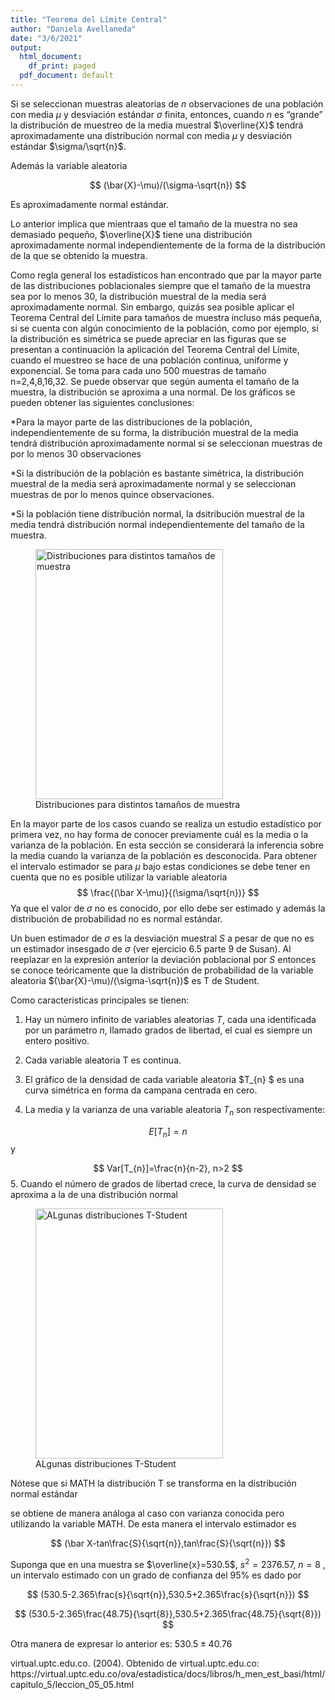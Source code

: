 ```yaml
---
title: "Teorema del Límite Central"
author: "Daniela Avellaneda"
date: "3/6/2021"
output:
  html_document:
    df_print: paged
  pdf_document: default
---
```

\pagebreak

\begin{center}

**Teorema del Límite Central**   

\end{center}

Si se seleccionan muestras aleatorias de $n$ observaciones de una población con media $\mu$ y desviación estándar $\sigma$ finita, entonces, cuando $n$ es "grande" la distribución de muestreo de la media muestral $\overline{X}$ tendrá aproximadamente una distribución normal con media $\mu$ y desviación estándar $\sigma/\sqrt{n}$.

Además la variable aleatoria

$$
(\bar{X}-\mu)/(\sigma-\sqrt{n})
$$

Es aproximadamente normal estándar.

Lo anterior implica que mientraas que el tamaño de la muestra no sea demasiado pequeño, $\overline{X}$ tiene una distribución aproximadamente normal independientemente de la forma de la distribución de la que se obtenido la muestra.

\pagebreak

\begin{center}

**¿Qué tamaño de la muestra se considera grande?**   

\end{center}
Como regla general los estadísticos han encontrado que par la mayor parte de las distribuciones poblacionales siempre que el tamaño de la muestra sea por lo menos 30, la distribución muestral de la media será aproximadamente normal. Sin embargo, quizás sea posible aplicar el Teorema Central del Límite para tamaños de muestra incluso más pequeña, si se cuenta con algún conocimiento de la población, como por ejemplo, si la distribución es simétrica se puede apreciar en las figuras que se presentan a continuación la aplicación del Teorema Central del Límite, cuando el muestreo se hace de una población continua, uniforme y exponencial. Se toma para cada uno 500 muestras de tamaño n=2,4,8,16,32. Se puede observar que según aumenta el tamaño de la muestra, la distribución se aproxima a una normal. De los gráficos se pueden obtener las siguientes conclusiones:


*Para la mayor parte de las distribuciones de la población, independientemente de su forma, la distribución muestral de la media tendrá distribución aproximadamente normal si se seleccionan muestras de por lo menos 30 observaciones


*Si la distribución de la población es bastante simétrica, la distribución muestral de la media será aproximadamente normal y se seleccionan muestras de por lo menos quince observaciones.


*Si la población tiene distribución normal, la dsitribución muestral de la media tendrá distribución normal independientemente del tamaño de la muestra.

![Distribuciones para distintos tamaños de muestra](C:/Users/CLAUDIA PALACIO/Documents/NANIS/Universidad/Tercer Semestre/Bases de Datos/Proyecto parcial/Parcial_Junio_3/imagen uno.jpeg){width='300px' height='400px'}

\pagebreak

\begin{center}

**Estimación del intervalo de la media cuando la varianza es desconocida**   

\end{center}

En la mayor parte de los casos cuando se realiza un estudio estadístico por primera vez, no hay forma de conocer previamente cuál es la media o la varianza de la población. En esta sección se considerará la inferencia sobre la media cuando la varianza de la población es desconocida.
Para obtener el intervalo estimador se para $\mu$ bajo estas condiciones se debe tener en cuenta que no es 
posible utilizar la variable aleatoria
$$
\frac{(\bar X-\mu)}{(\sigma/\sqrt{n})}
$$
Ya que el valor de $\sigma$ no es conocido, por ello debe ser estimado y además la distribución de probabilidad no es normal estándar.

Un buen estimador de $\sigma$ es la desviación muestral $S$ a pesar de que no es un estimador insesgado de $\sigma$ (ver ejercicio 6.5 parte 9 de Susan). Al reeplazar en la expresión anterior la deviación poblacional por $S$ entonces se conoce teóricamente que la distribución de probabilidad de la variable aleatoria $(\bar{X}-\mu)/(\sigma-\sqrt{n})$ es T de Student.


\pagebreak

\begin{center}

**¿Cuáles son las caracteísticas de una variable aleatoria t-student?**   

\end{center}

Como características principales se tienen:

1. Hay un número infinito de variables aleatorias $T$, cada una identificada por un parámetro $n$, llamado grados de libertad, el cual es siempre un entero positivo.

2. Cada variable aleatoria T es continua.

3. El gráfico de la densidad de cada variable aleatoria $T_{n} $ es una curva simétrica en forma da campana centrada en cero.

4. La media y la varianza de una variable aleatoria $T_{n}$ son respectivamente:

$$
E[T_{n}]=n
$$
y

$$
Var[T_{n}]=\frac{n}{n-2},  n>2
$$
5. Cuando el número de grados de libertad crece, la curva de densidad se aproxima a la de una distribución normal

![ALgunas distribuciones T-Student](C:/Users/CLAUDIA PALACIO/Documents/NANIS/Universidad/Tercer Semestre/Bases de Datos/Proyecto parcial/Parcial_Junio_3/imagen dos.jpeg){width='300px' height='400px'}

Nótese que si MATH la distribución T se transforma en la distribución normal estándar

\pagebreak

\begin{center}

**Intervalo de confianza**   

\end{center}

se obtiene de manera análoga al caso con varianza conocida pero utilizando la variable MATH. De esta manera el intervalo estimador es

$$
(\bar X-tan\frac{S}{\sqrt{n}},tan\frac{S}{\sqrt{n}})
$$

\pagebreak

\begin{center}

**Ejemplo**   

\end{center}

Suponga que en una muestra se $\overline{x}=530.5$, $s^{2}=2376.57$, $n=8$ , un intervalo estimado con un grado de confianza del 95% es dado por

$$
(530.5-2.365\frac{s}{\sqrt{n}},530.5+2.365\frac{s}{\sqrt{n}})
$$


$$
(530.5-2.365\frac{48.75}{\sqrt{8}},530.5+2.365\frac{48.75}{\sqrt{8}})
$$


Otra manera de expresar lo anterior es: $530.5\pm40.76$

\pagebreak

\begin{center}

**Bibliografía**   

\end{center}

virtual.uptc.edu.co. (2004). Obtenido de virtual.uptc.edu.co: https://virtual.uptc.edu.co/ova/estadistica/docs/libros/h_men_est_basi/html/capitulo_5/leccion_05_05.html



